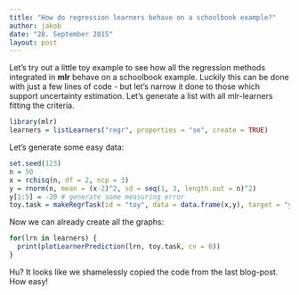 ```yaml
---
title: "How do regression learners behave on a schoolbook example?"
author: jakob
date: "28. September 2015"
layout: post
---
```


Let's try out a little toy example to see how all the regression methods integrated in **mlr** behave on a schoolbook example.
Luckily this can be done with just a few lines of code - but let's narrow it done to those which support uncertainty estimation.
<!-- more -->
Let's generate a list with all mlr-learners fitting the criteria.
```r
library(mlr)
learners = listLearners("regr", properties = "se", create = TRUE)
```


Let's generate some easy data:
```r
set.seed(123)
n = 50
x = rchisq(n, df = 2, ncp = 3)
y = rnorm(n, mean = (x-2)^2, sd = seq(1, 3, length.out = n)^2)
y[1:5] = -20 # generate some measuring error
toy.task = makeRegrTask(id = "toy", data = data.frame(x,y), target = "y")
```

Now we can already create all the graphs:
```r
for(lrn in learners) {
  print(plotLearnerPrediction(lrn, toy.task, cv = 0))
}
```

Hu? It looks like we shamelessly copied the code from the last blog-post.
How easy!